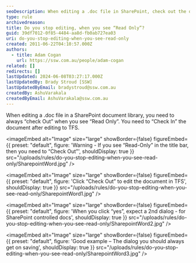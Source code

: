 ```yaml
---
seoDescription: When editing a .doc file in SharePoint, check out the document to avoid read-only mode and ensure seamless collaboration.
type: rule
archivedreason:
title: Do you stop editing, when you see “Read Only”?
guid: 39df7012-0f85-4484-aa8d-fb0ab727ea03
uri: do-you-stop-editing-when-you-see-read-only
created: 2011-06-22T04:10:57.000Z
authors:
  - title: Adam Cogan
    url: https://ssw.com.au/people/adam-cogan
related: []
redirects: []
lastUpdated: 2024-06-08T03:27:17.000Z
lastUpdatedBy: Brady Stroud [SSW]
lastUpdatedByEmail: bradystroud@ssw.com.au
createdBy: AshuVarakala
createdByEmail: AshuVarakala@ssw.com.au
---
```


When editing a .doc file in a SharePoint document library, you need to always “check Out” when you see “Read Only”. You need to “Check In” the document after editing to TFS.


<imageEmbed
  alt="Image"
  size="large"
  showBorder={false}
  figureEmbed={{
    preset: "default",
    figure: 'Warning - If you see “Read-Only” in the title bar, then you need to “Check Out”',
    shouldDisplay: true
  }}
  src="/uploads/rules/do-you-stop-editing-when-you-see-read-only/SharepointWord.jpg"
/>

<imageEmbed
  alt="Image"
  size="large"
  showBorder={false}
  figureEmbed={{
    preset: "default",
    figure: 'Click “Check Out” to edit the document in TFS',
    shouldDisplay: true
  }}
  src="/uploads/rules/do-you-stop-editing-when-you-see-read-only/SharepointWord1.jpg"
/>


<imageEmbed
  alt="Image"
  size="large"
  showBorder={false}
  figureEmbed={{
    preset: "default",
    figure: 'When you click “yes”, expect a 2nd dialog - for SharePoint controlled docs',
    shouldDisplay: true
  }}
  src="/uploads/rules/do-you-stop-editing-when-you-see-read-only/SharepointWord2.jpg"
/>


<imageEmbed
  alt="Image"
  size="large"
  showBorder={false}
  figureEmbed={{
    preset: "default",
    figure: 'Good example – The dialog you should always get on saving',
    shouldDisplay: true
  }}
  src="/uploads/rules/do-you-stop-editing-when-you-see-read-only/SharepointWord3.jpg"
/>
